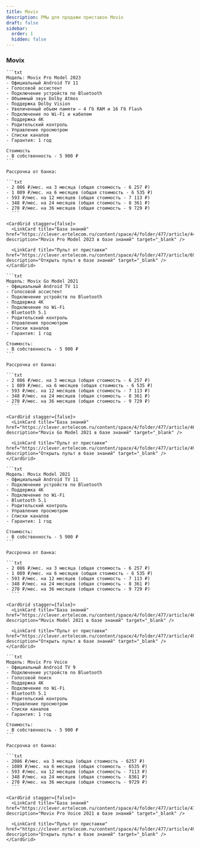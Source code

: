 ```yaml
---
title: Movix
description: РМы для продажи приставок Movix
draft: false
sidebar:
  order: 1
  hidden: false
---
```



<CardGrid stagger={false}>
  <LinkCard title="Города с рассрочкой" href="https://clever.ertelecom.ru/content/space/4/folder/635/article/13578/page/0" description="Список городов с доступной рассрочкой в базе знаний" target="_blank" />

  <LinkCard title="Оформление рассрочки" href="https://clever.ertelecom.ru/content/space/4/folder/635/article/13578/page/8" description="Инструкция по оформлению рассрочки в базе знаний" target="_blank" />
</CardGrid>

<LinkCard title="Все приставки" href="https://clever.ertelecom.ru/content/space/4/article/8943" description="Открыть список приставок в базе знаний" target="_blank" />

### Movix

<Tabs>
  <TabItem label="Pro Model 2023">

    ```txt
    Модель: Movix Pro Model 2023
    - Официальный Android TV 11
    - Голосовой ассистент
    - Подключение устройств по Bluetooth
    - Объемный звук Dolby Atmos
    - Поддержка Dolby Vision
    - Увеличенный объем памяти – 4 Гб RAM и 16 Гб Flash
    - Подключение по Wi-Fi и кабелем
    - Поддержка 4К
    - Родительский контроль
    - Управление просмотром
    - Списки каналов
    - Гарантия: 1 год

    Стоимость
    - В собственность - 5 900 ₽
    ```

    Рассрочка от банка:

    ```txt
    - 2 086 ₽/мес. на 3 месяца (общая стоимость - 6 257 ₽)
    - 1 089 ₽/мес. на 6 месяцев (общая стоимость - 6 535 ₽)
    - 593 ₽/мес. на 12 месяцев (общая стоимость - 7 113 ₽)
    - 348 ₽/мес. на 24 месяцев (общая стоимость - 8 361 ₽)
    - 270 ₽/мес. на 36 месяцев (общая стоимость - 9 729 ₽)
      ```

    <CardGrid stagger={false}>
      <LinkCard title="База знаний" href="https://clever.ertelecom.ru/content/space/4/folder/477/article/4424" description="Movix Pro Model 2023 в базе знаний" target="_blank" />

      <LinkCard title="Пульт от приставки" href="https://clever.ertelecom.ru/content/space/4/folder/477/article/6947" description="Открыть пульт в базе знаний" target="_blank" />
    </CardGrid>
  </TabItem>

  <TabItem label="Go Model 2021">

    ```txt
    Модель: Movix Go Model 2021
    - Официальный Android TV 11
    - Голосовой ассистент
    - Подключение устройств по Bluetooth
    - Поддержка 4К
    - Подключение по Wi-Fi
    - Bluetooth 5.1
    - Родительский контроль
    - Управление просмотром
    - Списки каналов
    - Гарантия: 1 год

    Стоимость:
    - В собственность - 5 900 ₽
    ```

    Рассрочка от банка:

    ```txt
    - 2 086 ₽/мес. на 3 месяца (общая стоимость - 6 257 ₽)
    - 1 089 ₽/мес. на 6 месяцев (общая стоимость - 6 535 ₽)
    - 593 ₽/мес. на 12 месяцев (общая стоимость - 7 113 ₽)
    - 348 ₽/мес. на 24 месяцев (общая стоимость - 8 361 ₽)
    - 270 ₽/мес. на 36 месяцев (общая стоимость - 9 729 ₽)
      ```

    <CardGrid stagger={false}>
      <LinkCard title="База знаний" href="https://clever.ertelecom.ru/content/space/4/folder/477/article/4621" description="Movix Go Model 2021 в базе знаний" target="_blank" />

      <LinkCard title="Пульт от приставки" href="https://clever.ertelecom.ru/content/space/4/folder/477/article/4951" description="Открыть пульт в базе знаний" target="_blank" />
    </CardGrid>
  </TabItem>

  <TabItem label="Model 2021">

    ```txt
    Модель: Movix Model 2021
    - Официальный Android TV 11
    - Подключение устройств по Bluetooth
    - Поддержка 4К
    - Подключение по Wi-Fi
    - Bluetooth 5.1
    - Родительский контроль
    - Управление просмотром
    - Списки каналов
    - Гарантия: 1 год

    Стоимость:
    - В собственность - 5 900 ₽
    ```

    Рассрочка от банка:

    ```txt
    - 2 086 ₽/мес. на 3 месяца (общая стоимость - 6 257 ₽)
    - 1 089 ₽/мес. на 6 месяцев (общая стоимость - 6 535 ₽)
    - 593 ₽/мес. на 12 месяцев (общая стоимость - 7 113 ₽)
    - 348 ₽/мес. на 24 месяцев (общая стоимость - 8 361 ₽)
    - 270 ₽/мес. на 36 месяцев (общая стоимость - 9 729 ₽)
      ```

    <CardGrid stagger={false}>
      <LinkCard title="База знаний" href="https://clever.ertelecom.ru/content/space/4/folder/477/article/4655" description="Movix Model 2021 в базе знаний" target="_blank" />

      <LinkCard title="Пульт от приставки" href="https://clever.ertelecom.ru/content/space/4/folder/477/article/4951" description="Открыть пульт в базе знаний" target="_blank" />
    </CardGrid>
  </TabItem>

  <TabItem label="Pro Voice">

    ```txt
    Модель: Movix Pro Voice
    - Официальный Android TV 9
    - Подключение устройств по Bluetooth
    - Голосовой поиск
    - Поддержка 4К
    - Подключение по Wi-Fi
    - Bluetooth 5.1
    - Родительский контроль
    - Управление просмотром
    - Списки каналов
    - Гарантия: 1 год

    Стоимость:
    - В собственность - 5 900 ₽
    ```

    Рассрочка от банка:

    ```txt
    - 2086 ₽/мес. на 3 месяца (общая стоимость - 6257 ₽)
    - 1089 ₽/мес. на 6 месяцев (общая стоимость - 6535 ₽)
    - 593 ₽/мес. на 12 месяцев (общая стоимость - 7113 ₽)
    - 348 ₽/мес. на 24 месяцев (общая стоимость - 8361 ₽)
    - 270 ₽/мес. на 36 месяцев (общая стоимость - 9729 ₽)
      ```

    <CardGrid stagger={false}>
      <LinkCard title="База знаний" href="https://clever.ertelecom.ru/content/space/4/folder/477/article/4717" description="Movix Pro Voice 2021 в базе знаний" target="_blank" />

      <LinkCard title="Пульт от приставки" href="https://clever.ertelecom.ru/content/space/4/folder/477/article/4964" description="Открыть пульт в базе знаний" target="_blank" />
    </CardGrid>
  </TabItem>
</Tabs>
